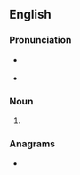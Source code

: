==English==

===Pronunciation===
* {{a|US}} {{IPA|/læθs/|lang=en}}
* {{audio|En-us-laths.ogg|Audio (US)|lang=en}}

===Noun===
{{head|en|noun plural form}}

# {{plural of|lath|lang=en}}

===Anagrams===
* {{anagrams|en|Stahl|halts|lasht|shalt|sthal}}